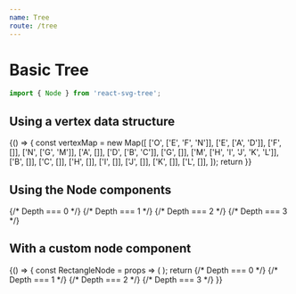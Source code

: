 ```yaml
---
name: Tree
route: /tree
---
```



# Basic Tree

```js
import { Node } from 'react-svg-tree';
```

## Using a vertex data structure

<Playground>
  {() => {
    const vertexMap = new Map([
      ['O', ['E', 'F', 'N']],
      ['E', ['A', 'D']],
      ['F', []],
      ['N', ['G', 'M']],
      ['A', []],
      ['D', ['B', 'C']],
      ['G', []],
      ['M', ['H', 'I', 'J', 'K', 'L']],
      ['B', []],
      ['C', []],
      ['H', []],
      ['I', []],
      ['J', []],
      ['K', []],
      ['L', []],
    ]);
    return <Tree
      width={200}
      height={75}
      rootId="O"
      vertices={vertexMap}
      showLabels={true}
    />
  }}
</Playground>

## Using the Node components

<Playground>
  <Tree width={200} height={75} rootId={14} showLabels={true}>
    {/* Depth === 0 */}
    <Node id={14} childNodes={[4, 13, 5]} />
    {/* Depth === 1 */}
    <Node id={4} childNodes={[0, 3]} />
    <Node id={13} childNodes={[]} />
    <Node id={5} childNodes={[6, 12]} />
    {/* Depth === 2 */}
    <Node id={0} childNodes={[]} />
    <Node id={3} childNodes={[1, 2]} />
    <Node id={6} childNodes={[]} />
    <Node id={12} childNodes={[7, 8, 9, 10, 11]} />
    {/* Depth === 3 */}
    <Node id={1} />
    <Node id={2} />
    <Node id={7} />
    <Node id={8} />
    <Node id={9} />
    <Node id={10} />
    <Node id={11} />
  </Tree>
</Playground>

## With a custom node component

<Playground>
  {() => {
    const RectangleNode = props => (
      <Node {...props}>
        <rect width={10} height={10} fill="#000" stroke="teal" style={{ strokeWidth: 1 }} />
      </Node> 
    );
    return <Tree width={200} height={75} rootId={14} showLabels={true}>
      {/* Depth === 0 */}
      <RectangleNode id={14} childNodes={[4, 13, 5]} />
      {/* Depth === 1 */}
      <RectangleNode id={4} childNodes={[0, 3]} />
      <RectangleNode id={13} childNodes={[]} />
      <RectangleNode id={5} childNodes={[6, 12]} />
      {/* Depth === 2 */}
      <RectangleNode id={0} childNodes={[]} />
      <RectangleNode id={3} childNodes={[1, 2]} />
      <RectangleNode id={6} childNodes={[]} />
      <RectangleNode id={12} childNodes={[7, 8, 9, 10, 11]} />
      {/* Depth === 3 */}
      <RectangleNode id={1} />
      <RectangleNode id={2} />
      <RectangleNode id={7} />
      <RectangleNode id={8} />
      <RectangleNode id={9} />
      <RectangleNode id={10} />
      <RectangleNode id={11} />
    </Tree>
  }}
</Playground>